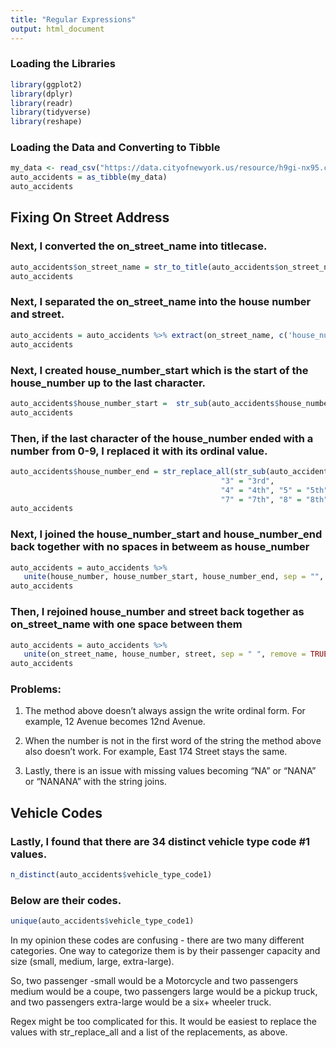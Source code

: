 ```yaml
---
title: "Regular Expressions"
output: html_document
---
```


### Loading the Libraries
```r
library(ggplot2)
library(dplyr)
library(readr)
library(tidyverse)
library(reshape)
```

### Loading the Data and Converting to Tibble
```r
my_data <- read_csv("https://data.cityofnewyork.us/resource/h9gi-nx95.csv")
auto_accidents = as_tibble(my_data)
auto_accidents
```

## Fixing On Street Address

### Next, I converted the on_street_name into titlecase.
```r
auto_accidents$on_street_name = str_to_title(auto_accidents$on_street_name)
auto_accidents
```

### Next, I separated the on_street_name into the house number and street.
```r
auto_accidents = auto_accidents %>% extract(on_street_name, c('house_number', 'street'), '(\\S+)\\s+(.*)', convert = TRUE) 
auto_accidents
```

### Next, I created house_number_start which is the start of the house_number up to the last character.
```r
auto_accidents$house_number_start =  str_sub(auto_accidents$house_number,0,-2)
auto_accidents
```

### Then, if the last character of the house_number ended with a number from 0-9, I replaced it with its ordinal value. 
```r
auto_accidents$house_number_end = str_replace_all(str_sub(auto_accidents$house_number,-1), c("0"="0th","1" = "1st", "2" = "2nd", 
                                               "3" = "3rd", 
                                               "4" = "4th", "5" = "5th", "6"="6th", 
                                               "7" = "7th", "8" = "8th", "9" = "9th"))
auto_accidents
```

### Next, I joined the house_number_start and house_number_end back together with no spaces in betweem as house_number
```r
auto_accidents = auto_accidents %>% 
   unite(house_number, house_number_start, house_number_end, sep = "", remove = TRUE)
auto_accidents
```


### Then, I rejoined house_number and street back together as on_street_name with one space between them
```r
auto_accidents = auto_accidents %>% 
   unite(on_street_name, house_number, street, sep = " ", remove = TRUE)
auto_accidents
```

### Problems:

1. The method above doesn't always assign the write ordinal form. For example, 12 Avenue becomes 12nd Avenue. 

2. When the number is not in the first word of the string the method above also doesn't work.
For example, East 174 Street stays the same. 

3. Lastly, there is an issue with missing values becoming "NA" or "NANA" or "NANANA" with the string joins. 

## Vehicle Codes

### Lastly, I found that there are 34 distinct vehicle type code #1 values. 
```r
n_distinct(auto_accidents$vehicle_type_code1)
```

### Below are their codes.  
```r
unique(auto_accidents$vehicle_type_code1)
```
In my opinion these codes are confusing - there are two many different categories. 
One way to categorize them is by their passenger capacity and size (small, medium, large, extra-large). 

So, two passenger -small would be a Motorcycle and two passengers medium would be a coupe, two passengers large would be a pickup truck, and two passengers extra-large would be a six+ wheeler truck. 

Regex might be too complicated for this. It would be easiest to replace the values with str_replace_all and a list of the replacements, as above. 
